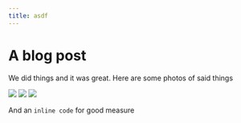 ```yaml
---
title: asdf
---
```



# A blog post

We did things and it was great. Here are some photos of said things

<Grid>
  <Img src="$2019-taiwan-vietnam/cf25bfda23fa4feeb4f436958f0951b9.jpg" />

  <Img src="$kuwhhod0phmtjog7w3lz" />

  <Img src="$c0m8i6p2obtx1kjsqofh" />
</Grid>

And an `inline code` for good measure

